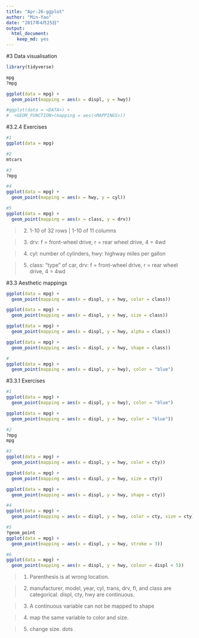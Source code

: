 ```yaml
---
title: "Apr-26-ggplot"
author: "Min-Yao"
date: "2017年4月25日"
output: 
  html_document: 
    keep_md: yes
---
```


#3 Data visualisation
```r
library(tidyverse)

mpg
?mpg

ggplot(data = mpg) + 
  geom_point(mapping = aes(x = displ, y = hwy))

#ggplot(data = <DATA>) + 
#  <GEOM_FUNCTION>(mapping = aes(<MAPPINGS>))

```

#3.2.4 Exercises
```r
#1
ggplot(data = mpg)

#2
mtcars

#3
?mpg

#4
ggplot(data = mpg) + 
  geom_point(mapping = aes(x = hwy, y = cyl))

#5
ggplot(data = mpg) + 
  geom_point(mapping = aes(x = class, y = drv))
```


>2. 1-10 of 32 rows | 1-10 of 11 columns

>3. drv: f = front-wheel drive, r = rear wheel drive, 4 = 4wd

>4. cyl: number of cylinders, hwy: highway miles per gallon

>5. class: "type" of car, drv: f = front-wheel drive, r = rear wheel drive, 4 = 4wd


#3.3 Aesthetic mappings
```r

ggplot(data = mpg) + 
  geom_point(mapping = aes(x = displ, y = hwy, color = class))

ggplot(data = mpg) + 
  geom_point(mapping = aes(x = displ, y = hwy, size = class))

ggplot(data = mpg) + 
  geom_point(mapping = aes(x = displ, y = hwy, alpha = class))

ggplot(data = mpg) + 
  geom_point(mapping = aes(x = displ, y = hwy, shape = class))

#
ggplot(data = mpg) + 
  geom_point(mapping = aes(x = displ, y = hwy), color = "blue")
```


#3.3.1 Exercises
```r
#1
ggplot(data = mpg) + 
  geom_point(mapping = aes(x = displ, y = hwy), color = "blue")

ggplot(data = mpg) + 
  geom_point(mapping = aes(x = displ, y = hwy, color = "blue"))

#2
?mpg
mpg

#3
ggplot(data = mpg) + 
  geom_point(mapping = aes(x = displ, y = hwy, color = cty))

ggplot(data = mpg) + 
  geom_point(mapping = aes(x = displ, y = hwy, size = cty))

ggplot(data = mpg) + 
  geom_point(mapping = aes(x = displ, y = hwy, shape = cty))

#4
ggplot(data = mpg) + 
  geom_point(mapping = aes(x = displ, y = hwy, color = cty, size = cty))

#5
?geom_point
ggplot(data = mpg) + 
  geom_point(mapping = aes(x = displ, y = hwy, stroke = 3))

#6
ggplot(data = mpg) + 
  geom_point(mapping = aes(x = displ, y = hwy, colour = displ < 5))

```

>1. Parenthesis is at wrong location.

>2. manufacturer, model, year, cyl, trans, drv, fl, and class are categorical. displ, cty, hwy are continuous.

>3. A continuous variable can not be mapped to shape

>4. map the same variable to color and size.

>5. change size. dots









